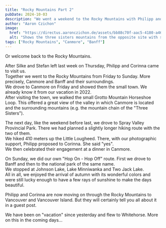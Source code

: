 ```yaml
---
title: "Rocky Mountains Part 2"
pubDate: 2024-10-03
description: "We went a weekend to the Rocky Mountains with Philipp and Corinna."
author: "Aaron Czichon"
image:
  href: "https://directus.aaronczichon.de/assets/bb88c70f-aac5-4180-a462-c2fcda6b18b.jpg?quality=70&width=1600"
  alt: "Shows the three sisters mountains from the opposite site with some trees in the front."
tags: ["Rocky Mountains", "Canmore", "Banff"]
---
```



Or welcome back to the Rocky Mountains.   

After Silke and Stefan left last week on Thursday, Philipp and Corinna came to visit us.   
Together we went to the Rocky Mountains from Friday to Sunday. More precisely, Canmore and Banff and their surroundings.   
We drove to Canmore on Friday and showed them the small town. We already know it from our vacation in 2022.    
After visiting the town, we walked the small Grotto Mountain Horseshoe Loop. This offered a great view of the valley in which Canmore is located and the surrounding mountains (e.g. the mountain chain of the "Three Sisters").

<DirectusImage assetId="420ae2b6-e2f9-4c66-8155-3b4ac1030db9.jpg" />

The next day, like the weekend before last, we drove to Spray Valley Provincial Park. There we had planned a slightly longer hiking route with the two of them.   
We hiked 410 meters up the Little Lougheed. There, with our photographic support, Philipp proposed to Corinna. She said "yes".   
We then celebrated their engagement at a dinner in Canmore.

On Sunday, we did our own "Hop On - Hop Off" route. First we drove to Banff and then to the national park of the same name.   
We stopped at Johnson Lake, Lake Minniwanka and Two Jack Lake.   
All in all, we enjoyed the arrival of autumn with its wonderful colors and were still lucky enough to have a few rays of sunshine to make the days beautiful.   

<DirectusGallery folderName="42 Canmore and Banff" />

Philipp and Corinna are now moving on through the Rocky Mountains to Vancouver and Vancouver Island. But they will certainly tell you all about it in a guest post.

We have been on "vacation" since yesterday and flew to Whitehorse. More on this in the coming days...